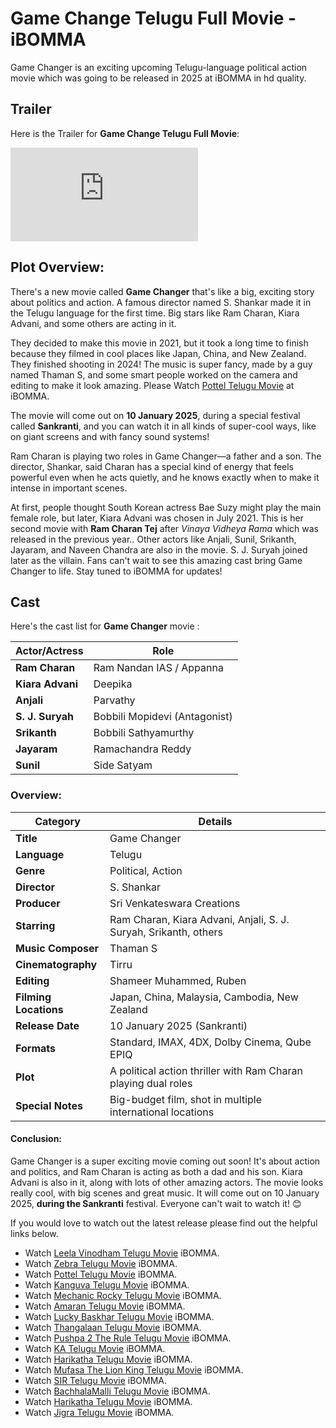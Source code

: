 


# Game Change Telugu Full Movie - iBOMMA

<Breadcrumbs />
Game Changer is an exciting upcoming Telugu-language political action movie which was going to be released in 2025 at iBOMMA
in hd quality.

<MDXImage
  src={SEO_OBJ.GAME_CHANGER.featuredImage}
  alt={SEO_OBJ.GAME_CHANGER.featuredImageAltText}
  title={SEO_OBJ.GAME_CHANGER.featuredImageAltText}
  extraStyling=" !h-96 max-w-[380px] lg:min-h-[400px] lg:h-auto lg:w-2/5 m-auto"
/>

## Trailer

Here is the Trailer for **Game Change Telugu Full Movie**:

<iframe
  src="https://www.youtube.com/embed/zHiKFSBO_JE?si=ONKWsEaC367TiC2W"
  title="Game Changer Telugu Movie Trailer"
  frameborder="0"
  allow="accelerometer; autoplay; clipboard-write; encrypted-media; gyroscope; picture-in-picture; web-share"
  referrerpolicy="strict-origin-when-cross-origin"
  allowfullscreen
  className="w-full h-[300px] lg:min-h-[500px]"
></iframe>

## Plot Overview:

There's a new movie called **Game Changer** that's like a big, exciting story about politics and action. A famous director named S. Shankar made it in the Telugu language for the first time. Big stars like Ram Charan, Kiara Advani, and some others are acting in it.

They decided to make this movie in 2021, but it took a long time to finish because they filmed in cool places like Japan, China, and New Zealand. They finished shooting in 2024! The music is super fancy, made by a guy named Thaman S, and some smart people worked on the camera and editing to make it look amazing. Please Watch [Pottel Telugu Movie](https://www.abomma.com/pottel "Pottel telugu movie") at iBOMMA.

The movie will come out on **10 January 2025**, during a special festival called **Sankranti**, and you can watch it in all kinds of super-cool ways, like on giant screens and with fancy sound systems!

Ram Charan is playing two roles in Game Changer—a father and a son. The director, Shankar, said Charan has a special kind of energy that feels powerful even when he acts quietly, and he knows exactly when to make it intense in important scenes.

At first, people thought South Korean actress Bae Suzy might play the main female role, but later, Kiara Advani was chosen in July 2021. This is her second movie with **Ram Charan Tej** after _Vinaya Vidheya Rama_ which was released in the previous year.. Other actors like Anjali, Sunil, Srikanth, Jayaram, and Naveen Chandra are also in the movie. S. J. Suryah joined later as the villain. Fans can't wait to see this amazing cast bring Game Changer to life. Stay tuned to iBOMMA for updates!

## Cast

Here's the cast list for **Game Changer** movie :

| **Actor/Actress** | **Role**                      |
| ----------------- | ----------------------------- |
| **Ram Charan**    | Ram Nandan IAS / Appanna      |
| **Kiara Advani**  | Deepika                       |
| **Anjali**        | Parvathy                      |
| **S. J. Suryah**  | Bobbili Mopidevi (Antagonist) |
| **Srikanth**      | Bobbili Sathyamurthy          |
| **Jayaram**       | Ramachandra Reddy             |
| **Sunil**         | Side Satyam                   |

### Overview:

| **Category**          | **Details**                                                      |
| --------------------- | ---------------------------------------------------------------- |
| **Title**             | Game Changer                                                     |
| **Language**          | Telugu                                                           |
| **Genre**             | Political, Action                                                |
| **Director**          | S. Shankar                                                       |
| **Producer**          | Sri Venkateswara Creations                                       |
| **Starring**          | Ram Charan, Kiara Advani, Anjali, S. J. Suryah, Srikanth, others |
| **Music Composer**    | Thaman S                                                         |
| **Cinematography**    | Tirru                                                            |
| **Editing**           | Shameer Muhammed, Ruben                                          |
| **Filming Locations** | Japan, China, Malaysia, Cambodia, New Zealand                    |
| **Release Date**      | 10 January 2025 (Sankranti)                                      |
| **Formats**           | Standard, IMAX, 4DX, Dolby Cinema, Qube EPIQ                     |
| **Plot**              | A political action thriller with Ram Charan playing dual roles   |
| **Special Notes**     | Big-budget film, shot in multiple international locations        |

#### Conclusion:

Game Changer is a super exciting movie coming out soon! It's about action and politics, and Ram Charan is acting as both a dad and his son. Kiara Advani is also in it, along with lots of other amazing actors. The movie looks really cool, with big scenes and great music. It will come out on 10 January 2025, **during the Sankranti** festival. Everyone can't wait to watch it! 😊

If you would love to watch out the latest release please find out the helpful links below.

- Watch [Leela Vinodham Telugu Movie](/telugu-movies/leela-vinodham "Leela Vinodham Telugu movie") iBOMMA.
- Watch [Zebra Telugu Movie](/telugu-movies/zebra-telugu-movie "zebra telugu movie") iBOMMA.
- Watch [Pottel Telugu Movie](/telugu-movies/pottel "Pottel telugu movie") iBOMMA.
- Watch [Kanguva Telugu Movie](/telugu-movies/Kanguva "Kanguva telugu movie") iBOMMA.
- Watch [Mechanic Rocky Telugu Movie](/telugu-movies/Mechanic-Rocky "Mechanic Rocky telugu movie") iBOMMA.
- Watch [Amaran Telugu Movie](/telugu-movies/Amaran "Amaran telugu movie") iBOMMA.
- Watch [Lucky Baskhar Telugu Movie](/telugu-movies/Lucky-Baskhar "Lucky Baskhar telugu movie") iBOMMA.
- Watch [Thangalaan Telugu Movie](/telugu-movies/Thangalaan "Thangalaan telugu movie") iBOMMA.
- Watch [Pushpa 2 The Rule Telugu Movie](/telugu-movies/pushpa-2-the-rule "Pushpa 2 The Rule telugu movie") iBOMMA.
- Watch [KA Telugu Movie](/telugu-movies/KA "KA telugu movie") iBOMMA.
- Watch [Harikatha Telugu Movie](/telugu-movies/Harikatha "Harikatha telugu movie") iBOMMA.
- Watch [Mufasa The Lion King Telugu Movie](/telugu-movies/Mufasa-The-Lion-King "Mufasa The Lion King telugu movie") iBOMMA.
- Watch [SIR Telugu Movie](/telugu-movies/sir-telugu-movie "Sir telugu movie") iBOMMA.
- Watch [BachhalaMalli Telugu Movie](/telugu-movies/bachhala-malli "BachhalaMalli telugu movie") iBOMMA.
- Watch [Harikatha Telugu Movie](/telugu-movies/Harikatha "Harikatha telugu movie") iBOMMA.
- Watch [Jigra Telugu Movie](/telugu-movies/Jigra "Jigra telugu movie") iBOMMA.
